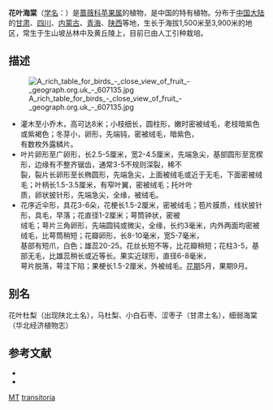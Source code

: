 {{Speciesbox
| name = 花叶海棠
| status = DD
| status_system = IUCN3.1
| image = Malus transitoria RB1.JPG
| image_width = 280px
| genus = Malus
| species = transitoria
| authority = (Batal.) Schneid.
| subdivision_ranks =[[变种|变种]]
| subdivision =
* 花叶海棠（原变种） ''M. t.'' var. ''transitoria''
* 长圆果花叶海棠 ''M. t.'' var. ''centralasiatica''
}}

'''花叶海棠'''（[[学名|学名]]：{{lang|la|''Malus transitoria''}}）是[[蔷薇科|蔷薇科]][[苹果属|苹果属]]的植物，是中国的特有植物。分布于[[中国大陆|中国大陆]]的[[甘肃|甘肃]]、[[四川|四川]]、[[内蒙古|内蒙古]]、[[青海|青海]]、[[陕西|陕西]]等地，生长于海拔1,500米至3,900米的地区，常生于生山坡丛林中及黄丘陵上，目前已由人工引种栽培。

== 描述 ==

[[File:A_rich_table_for_birds_-_close_view_of_fruit_-_geograph.org.uk_-_607135.jpg|thumb]]
*灌木至小乔木，高可达8米；小枝细长，圆柱形，嫩时密被绒毛，老枝暗紫色或紫褐色；冬芽小，卵形，先端钝，密被绒毛，暗紫色，<br />有数枚外露鳞片。
*叶片卵形至广卵形，长2.5-5厘米，宽2-4.5厘米，先端急尖，基部圆形至宽楔形，边缘有不整齐锯齿，通常3-5不规则深裂，稀不<br />裂，裂片长卵形至长椭圆形，先端急尖，上面被绒毛或近于无毛，下面密被绒毛；叶柄长1.5-3.5厘米，有窄叶翼，密被绒毛；托叶叶<br />质，卵状披针形，先端急尖，全缘，被绒毛。
*花序近伞形，具花3-6朵，花梗长1.5-2厘米，密被绒毛；苞片膜质，线状披针形，具毛，早落；花直径1-2厘米；萼筒钟状，密被<br />绒毛；萼片三角卵形，先端圆钝或微尖，全缘，长约3毫米，内外两面均密被绒毛，比萼筒稍短；花瓣卵形，长8-10毫米，宽5-7毫米，<br />基部有短爪，白色；雄蕊20-25。花丝长短不等，比花瓣稍短；花柱3-5，基部无毛，比雄蕊稍长或近等长。果实近球形，直径6-8毫米，<br />萼片脱落，萼洼下陷；果梗长1.5-2厘米，外被绒毛。[[花期|花期]]5月，果期9月。

== 别名 ==
花叶杜梨（出现陕北土名），马杜梨、小白石枣、涩枣子（甘肃土名），细弱海棠（华北经济植物志）

== 参考文献 ==
<div class="references-small">
* {{cite web| url =http://www.bioinfo.cn/db05/KmzwSpecies.php?action=view&id=19103| title =花叶海棠| work =《中国高等植物数据库全库》| publisher =中国科学院微生物研究所| author =昆明植物研究所| accessdate =2009-02-25| deadurl =yes| archiveurl =https://web.archive.org/web/20160305001838/http://www.bioinfo.cn/db05/KmzwSpecies.php?action=view&id=19103| archivedate =2016-03-05}}
* {{cite web | url = http://210.72.88.238/eflora/view/search/Chs_contents.aspx?CPNI=CPNI-077-28615 | title = 花叶海棠 | work = 《中国植物物种信息数据库》 | publisher = 中国科学院昆明植物研究所 | author = 中国科学院昆明植物研究所 | accessdate = 2012-07-07 | archive-url = https://web.archive.org/web/20160304072600/http://210.72.88.238/eflora/view/search/Chs_contents.aspx?CPNI=CPNI-077-28615 | archive-date = 2016-03-04 | dead-url = yes }}
</div>
{{Taxonbar|from=Q10951071}}

[[Category:IUCN红色名录数据缺乏物种|MT]]
[[Category:苹果属|transitoria]]